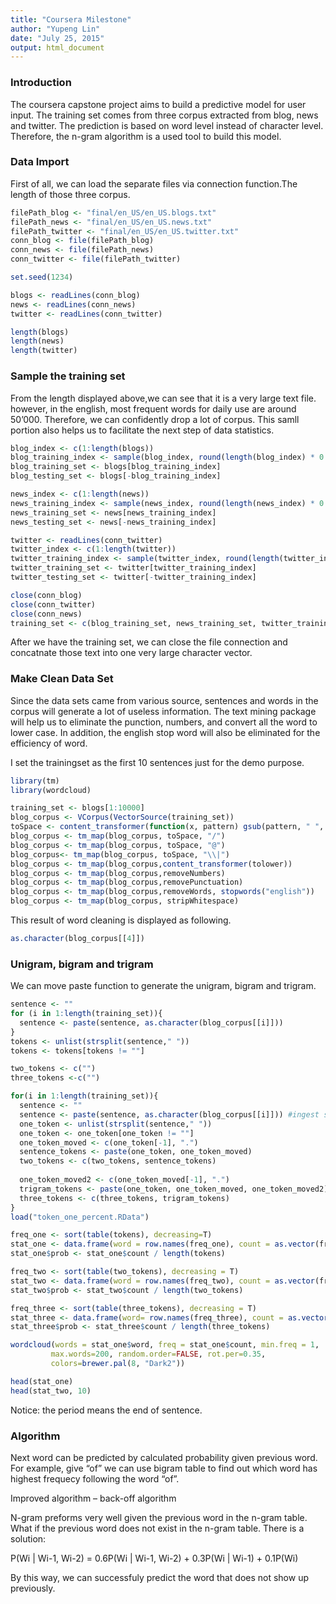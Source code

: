 ```yaml
---
title: "Coursera Milestone"
author: "Yupeng Lin"
date: "July 25, 2015"
output: html_document
---
```

### Introduction

The coursera capstone project aims to build a predictive model for user input. The training set comes from three corpus extracted from blog, news and twitter. The prediction is based on word level instead of character level. Therefore, the n-gram algorithm is a used tool to build this model.

### Data Import

First of all, we can load the separate files via connection function.The length of those three corpus.

```r
filePath_blog <- "final/en_US/en_US.blogs.txt"
filePath_news <- "final/en_US/en_US.news.txt"
filePath_twitter <- "final/en_US/en_US.twitter.txt"
conn_blog <- file(filePath_blog)
conn_news <- file(filePath_news)
conn_twitter <- file(filePath_twitter)

set.seed(1234)

blogs <- readLines(conn_blog)
news <- readLines(conn_news)
twitter <- readLines(conn_twitter)

length(blogs)
length(news)
length(twitter)
```
### Sample the training set

From the length displayed above,we can see that it is a very large text file. however, in the english, most frequent words for daily use are around 50'000. Therefore, we can confidently drop a lot of corpus. This samll portion also helps us to facilitate the next step of data statistics.

```r
blog_index <- c(1:length(blogs))
blog_training_index <- sample(blog_index, round(length(blog_index) * 0.01))
blog_training_set <- blogs[blog_training_index]
blog_testing_set <- blogs[-blog_training_index]

news_index <- c(1:length(news))
news_training_index <- sample(news_index, round(length(news_index) * 0.01))
news_training_set <- news[news_training_index]
news_testing_set <- news[-news_training_index]

twitter <- readLines(conn_twitter)
twitter_index <- c(1:length(twitter))
twitter_training_index <- sample(twitter_index, round(length(twitter_index) * 0.01))
twitter_training_set <- twitter[twitter_training_index]
twitter_testing_set <- twitter[-twitter_training_index]

close(conn_blog)
close(conn_twitter)
close(conn_news)
training_set <- c(blog_training_set, news_training_set, twitter_training_set)
```

After we have the training set, we can close the file connection and concatnate those text into one very large character vector.

### Make Clean Data Set
Since the data sets came from various source, sentences and words in the corpus will generate a lot of useless information. The text mining package will help us to eliminate the punction, numbers, and convert all the word to lower case. In addition, the english stop word will also be eliminated for the efficiency of word.

I set the trainingset as the first 10 sentences just for the demo purpose.

```r
library(tm)
library(wordcloud)

training_set <- blogs[1:10000]
blog_corpus <- VCorpus(VectorSource(training_set))
toSpace <- content_transformer(function(x, pattern) gsub(pattern, " ", x))
blog_corpus <- tm_map(blog_corpus, toSpace, "/")
blog_corpus <- tm_map(blog_corpus, toSpace, "@")
blog_corpus<- tm_map(blog_corpus, toSpace, "\\|")
blog_corpus <- tm_map(blog_corpus,content_transformer(tolower))
blog_corpus <- tm_map(blog_corpus,removeNumbers)
blog_corpus <- tm_map(blog_corpus,removePunctuation)
blog_corpus <- tm_map(blog_corpus,removeWords, stopwords("english"))
blog_corpus <- tm_map(blog_corpus, stripWhitespace)
```

This result of word cleaning is displayed as following.

```r
as.character(blog_corpus[[4]])
```

### Unigram, bigram and trigram
We can move paste function to generate the unigram, bigram and trigram.
```r
sentence <- ""
for (i in 1:length(training_set)){
  sentence <- paste(sentence, as.character(blog_corpus[[i]]))
}
tokens <- unlist(strsplit(sentence," "))
tokens <- tokens[tokens != ""]

two_tokens <- c("")
three_tokens <-c("")

for(i in 1:length(training_set)){
  sentence <- ""
  sentence <- paste(sentence, as.character(blog_corpus[[i]])) #ingest single sentence
  one_token <- unlist(strsplit(sentence," "))
  one_token <- one_token[one_token != ""]
  one_token_moved <- c(one_token[-1], ".")
  sentence_tokens <- paste(one_token, one_token_moved)
  two_tokens <- c(two_tokens, sentence_tokens)
  
  one_token_moved2 <- c(one_token_moved[-1], ".")
  trigram_tokens <- paste(one_token, one_token_moved, one_token_moved2)
  three_tokens <- c(three_tokens, trigram_tokens)
}
load("token_one_percent.RData")

freq_one <- sort(table(tokens), decreasing=T)
stat_one <- data.frame(word = row.names(freq_one), count = as.vector(freq_one))
stat_one$prob <- stat_one$count / length(tokens)

freq_two <- sort(table(two_tokens), decreasing = T)
stat_two <- data.frame(word = row.names(freq_two), count = as.vector(freq_two))
stat_two$prob <- stat_two$count / length(two_tokens)

freq_three <- sort(table(three_tokens), decreasing = T)
stat_three <- data.frame(word= row.names(freq_three), count = as.vector(freq_three))
stat_three$prob <- stat_three$count / length(three_tokens)

wordcloud(words = stat_one$word, freq = stat_one$count, min.freq = 1,
         max.words=200, random.order=FALSE, rot.per=0.35,   
         colors=brewer.pal(8, "Dark2"))

head(stat_one)
head(stat_two, 10)

```

Notice: the period means the end of sentence.

### Algorithm

Next word can be predicted by calculated probability given previous word. For example, give "of"
we can use bigram table to find out which word has highest frequecy following the word "of". 

Improved algorithm -- back-off algorithm

N-gram preforms very well given the previous word in the n-gram table. What if the previous word does not exist in the n-gram table. There is a solution:

P(Wi | Wi-1, Wi-2) = 0.6P(Wi | Wi-1, Wi-2) + 0.3P(Wi | Wi-1) + 0.1P(Wi)

By this way, we can successfuly predict the word that does not show up previously.







